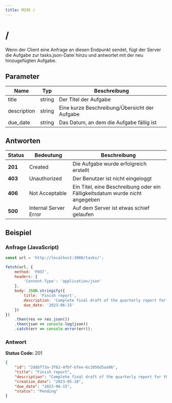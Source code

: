 ```yaml
---
title: M295 /
---
```

# /

Wenn der Client eine Anfrage an diesen Endpunkt sendet, fügt der Server die Aufgabe
zur tasks.json-Datei hinzu und antwortet mit der neu hinzugefügten Aufgabe.

## Parameter

| **Name** 	| **Typ** 	| **Beschreibung**           	|
|----------	|----------	|---------------------------	|
| title    	| string   	| Der Titel der Aufgabe   	|
| description 	| string   	| Eine kurze Beschreibung/Übersicht der Aufgabe 	|
| due_date 	| string   	| Das Datum, an dem die Aufgabe fällig ist 	|

## Antworten

| Status | Bedeutung | Beschreibung |
| ------ | ------- | ----------- |
| **201** | Created | Die Aufgabe wurde erfolgreich erstellt |
| **403** | Unauthorized | Der Benutzer ist nicht eingeloggt |
| **406** | Not Acceptable | Ein Titel, eine Beschreibung oder ein Fälligkeitsdatum wurde nicht angegeben |
| **500** | Internal Server Error | Auf dem Server ist etwas schief gelaufen |

## Beispiel

### Anfrage (JavaScript)

```javascript copy
const url = 'http://localhost:3000/tasks/';

fetch(url, {
    method: 'POST',
    headers: {
        'Content-Type': 'application/json'
    },
    body: JSON.stringify({
        title: 'Finish report',
        description: 'Complete final draft of the quarterly report for the CEO',
        due_date: '2023-06-15'
    })
})
    .then(res => res.json())
    .then(json => console.log(json))
    .catch(err => console.error(err));
```

### Antwort

**Status Code:** 201
```json copy
{
    "id": "2ddbf73a-3f62-4fbf-bfee-6c1056d5aa06",
    "title": "Finish report",
    "description": "Complete final draft of the quarterly report for the CEO",
    "creation_date": "2023-05-10",
    "due_date": "2023-06-15",
    "status": "Pending"
}
```